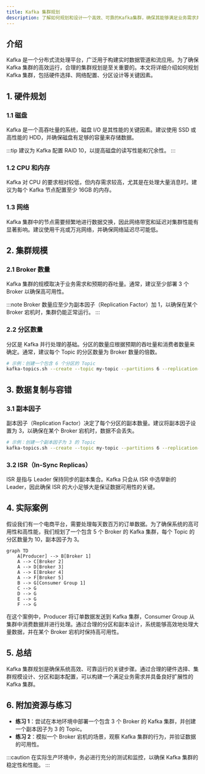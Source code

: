 ```yaml
---
title: Kafka 集群规划
description: 了解如何规划和设计一个高效、可靠的Kafka集群，确保其能够满足业务需求并具备良好的扩展性。
---
```


## 介绍

Kafka 是一个分布式流处理平台，广泛用于构建实时数据管道和流应用。为了确保 Kafka 集群的高效运行，合理的集群规划是至关重要的。本文将详细介绍如何规划 Kafka 集群，包括硬件选择、网络配置、分区设计等关键因素。

## 1. 硬件规划

### 1.1 磁盘

Kafka 是一个高吞吐量的系统，磁盘 I/O 是其性能的关键因素。建议使用 SSD 或高性能的 HDD，并确保磁盘有足够的容量来存储数据。

:::tip
建议为 Kafka 配置 RAID 10，以提高磁盘的读写性能和冗余性。
:::

### 1.2 CPU 和内存

Kafka 对 CPU 的要求相对较低，但内存需求较高，尤其是在处理大量消息时。建议为每个 Kafka 节点配置至少 16GB 的内存。

### 1.3 网络

Kafka 集群中的节点需要频繁地进行数据交换，因此网络带宽和延迟对集群性能有显著影响。建议使用千兆或万兆网络，并确保网络延迟尽可能低。

## 2. 集群规模

### 2.1 Broker 数量

Kafka 集群的规模取决于业务需求和预期的吞吐量。通常，建议至少部署 3 个 Broker 以确保高可用性。

:::note
Broker 数量应至少为副本因子（Replication Factor）加 1，以确保在某个 Broker 宕机时，集群仍能正常运行。
:::

### 2.2 分区数量

分区是 Kafka 并行处理的基础。分区的数量应根据预期的吞吐量和消费者数量来确定。通常，建议每个 Topic 的分区数量为 Broker 数量的倍数。

```bash
# 示例：创建一个包含 6 个分区的 Topic
kafka-topics.sh --create --topic my-topic --partitions 6 --replication-factor 3 --bootstrap-server localhost:9092
```

## 3. 数据复制与容错

### 3.1 副本因子

副本因子（Replication Factor）决定了每个分区的副本数量。建议将副本因子设置为 3，以确保在某个 Broker 宕机时，数据不会丢失。

```bash
# 示例：创建一个副本因子为 3 的 Topic
kafka-topics.sh --create --topic my-topic --partitions 6 --replication-factor 3 --bootstrap-server localhost:9092
```

### 3.2 ISR（In-Sync Replicas）

ISR 是指与 Leader 保持同步的副本集合。Kafka 只会从 ISR 中选举新的 Leader，因此确保 ISR 的大小足够大是保证数据可用性的关键。

## 4. 实际案例

假设我们有一个电商平台，需要处理每天数百万的订单数据。为了确保系统的高可用性和高性能，我们规划了一个包含 5 个 Broker 的 Kafka 集群，每个 Topic 的分区数量为 10，副本因子为 3。

```mermaid
graph TD
    A[Producer] --> B[Broker 1]
    A --> C[Broker 2]
    A --> D[Broker 3]
    A --> E[Broker 4]
    A --> F[Broker 5]
    B --> G[Consumer Group 1]
    C --> G
    D --> G
    E --> G
    F --> G
```

在这个案例中，Producer 将订单数据发送到 Kafka 集群，Consumer Group 从集群中消费数据并进行处理。通过合理的分区和副本设计，系统能够高效地处理大量数据，并在某个 Broker 宕机时保持高可用性。

## 5. 总结

Kafka 集群规划是确保系统高效、可靠运行的关键步骤。通过合理的硬件选择、集群规模设计、分区和副本配置，可以构建一个满足业务需求并具备良好扩展性的 Kafka 集群。

## 6. 附加资源与练习

- **练习 1**：尝试在本地环境中部署一个包含 3 个 Broker 的 Kafka 集群，并创建一个副本因子为 3 的 Topic。
- **练习 2**：模拟一个 Broker 宕机的场景，观察 Kafka 集群的行为，并验证数据的可用性。

:::caution
在实际生产环境中，务必进行充分的测试和监控，以确保 Kafka 集群的稳定性和性能。
:::
